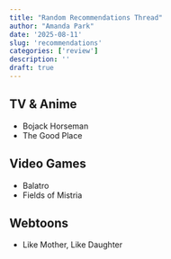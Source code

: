 ```yaml
---
title: "Random Recommendations Thread"
author: "Amanda Park"
date: '2025-08-11'
slug: 'recommendations'
categories: ['review']
description: ''
draft: true
---
```



## TV & Anime

* Bojack Horseman
* The Good Place

## Video Games

* Balatro
* Fields of Mistria

## Webtoons

* Like Mother, Like Daughter
